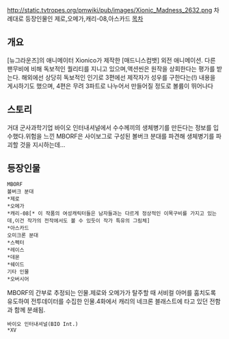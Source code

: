 http://static.tvtropes.org/pmwiki/pub/images/Xionic_Madness_2632.png
차례대로 등장인물인 제로,오메가,캐리-08,아스카드
[[목차]]

== 개요 == 

[뉴그라운즈]의 애니메이터 Xionico가 제작한 [매드니스컴뱃] 외전 애니메이션.
다른 팬무비에 비해 독보적인 퀄리티를 지니고 있으며,액션씬은 원작을 상회한다는 평가를 받는다.
해외에선 상당히 독보적인 인기로 3편에선 제작자가 성우를 구한다는(!) 내용을 게시하기도 했으며, 4편은 무려 3파트로 나누어서 만들어질 정도로 볼륨이 뛰어나다 

== 스토리 ==

거대 군사과학기업 바이오 인터내셔널에서 수수께끼의 생체병기를 만든다는 정보를 입수했다.위험을 느낀 MBORF은 사이보그로 구성된 볼버크 분대를 파견해 생체병기를 파괴할 것을 지시하는데...


== 등장인물 == 

 MBORF
 볼버크 분대 
 *제로
 *오메가
 *캐리-08[* 이 작품의 여성캐릭터들은 남자들과는 다르게 정상적인 이목구비를 가지고 있는데,이건 작가의 전작에서도 볼 수 있듯이 작가 특유의 그림체]
 *아스카드
 오미크론 분대
 *스펙터
 *레이스
 *데몬
 *쉐이드
 기타 인물
 *오버시어
MBORF의 간부로 추정되는 인물.제로와 오메가가 탈주할 때 서비컬 아머를 훔치도록 유도하여 전투데이터를 수집한 인물.4화에서 캐리의 네크론 블래스트에 타고 있던 전함과 함께 분쇄됨.
  
 바이오 인터내셔널(BIO Int.)
 *XV

